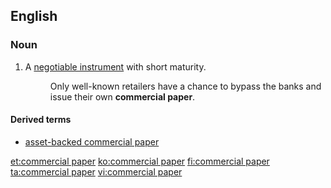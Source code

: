 ==English==
{{wikipedia}}
===Noun===
{{en-noun|-|head=[[commercial]] [[paper]]}}
#{{context|finance|lang=en}} A [[negotiable instrument]] with short maturity.
#: Only well-known retailers have a chance to bypass the banks and issue their own '''commercial paper'''.

====Derived terms====
* [[asset-backed commercial paper]]

[[et:commercial paper]]
[[ko:commercial paper]]
[[fi:commercial paper]]
[[ta:commercial paper]]
[[vi:commercial paper]]